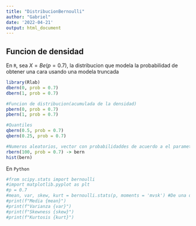 ```yaml
---
title: "DistribucionBernoulli"
author: "Gabriel"
date: '2022-04-21'
output: html_document
---
```


##  Funcion de densidad

En `R`, sea $X = Be(p=0.7)$, la distribucion que modela la probabilidad de obtener una cara usando una modela truncada
```r
library(Rlab)
dbern(0, prob = 0.7)
dbern(1, prob = 0.7)

#Funcion de distribucion(acumulada de la densidad)
pbern(0, prob = 0.7)
pbern(1, prob = 0.7)

#Quantiles
qbern(0.5, prob = 0.7)
qbern(0.25, prob = 0.7)

#Numeros aleatorios, vector con probabilidaddes de acuerdo a el parametro p
rbern(100, prob = 0.7) -> bern
hist(bern)

```

En `Python`
```python
#from scipy.stats import bernoulli
#import matplotlib.pyplot as plt
#p = 0.7
#mean, var, skew, kurt = bernoulli.stats(p, moments = 'mvsk') #De una distrbucion de bernoulli me genera la meda, la varianza, la skewness y la kurtosis
#print(f"Media {mean}")
#print(f"Varianza {var}")
#print(f"Skewness {skew}")
#print(f"Kurtosis {kurt}")
```

